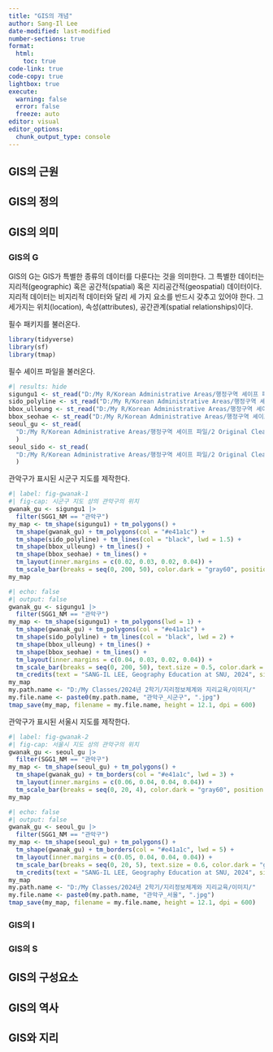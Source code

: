 ```yaml
---
title: "GIS의 개념"
author: Sang-Il Lee
date-modified: last-modified
number-sections: true
format: 
  html: 
    toc: true
code-link: true
code-copy: true
lightbox: true
execute: 
  warning: false
  error: false
  freeze: auto
editor: visual
editor_options: 
  chunk_output_type: console
---
```


## GIS의 근원

## GIS의 정의

## GIS의 의미

### GIS의 G

GIS의 G는 GIS가 특별한 종류의 데이터를 다룬다는 것을 의미한다. 그 특별한 데이터는 지리적(geographic) 혹은 공간적(spatial) 혹은 지리공간적(geospatial) 데이터이다. 지리적 데이터는 비지리적 데이터와 달리 세 가지 요소를 반드시 갖추고 있어야 한다. 그 세가지는 위치(location), 속성(attributes), 공간관계(spatial relationships)이다.

필수 패키지를 불러온다.

```r
library(tidyverse)
library(sf)
library(tmap)
```

필수 셰이프 파일을 불러온다.

```r
#| results: hide
sigungu1 <- st_read("D:/My R/Korean Administrative Areas/행정구역 셰이프 파일/3 Generalization/2023_2Q/SIGUNGU1_2023_2Q_GEN_0030.shp", options = "ENCODING=CP949")
sido_polyline <- st_read("D:/My R/Korean Administrative Areas/행정구역 셰이프 파일/3 Generalization/2023_2Q/SIDO_Polyline_2023_2Q_GEN_0030.shp", options = "ENCODING=CP949")
bbox_ulleung <- st_read("D:/My R/Korean Administrative Areas/행정구역 셰이프 파일/3 Generalization/2023_2Q/BBOX_Ulleung_2023_2Q_GEN_0030.shp", options = "ENCODING=CP949")
bbox_seohae <- st_read("D:/My R/Korean Administrative Areas/행정구역 셰이프 파일/3 Generalization/2023_2Q/BBOX_Seohae3_2023_2Q_GEN_0030.shp", options = "ENCODING=CP949")
seoul_gu <- st_read(
  "D:/My R/Korean Administrative Areas/행정구역 셰이프 파일/2 Original Cleaning/2023_2Q/SEOUL_GU_2023_2Q.shp", options = "ENCODING=CP949"
  ) 
seoul_sido <- st_read(
  "D:/My R/Korean Administrative Areas/행정구역 셰이프 파일/2 Original Cleaning/2023_2Q/SEOUL_SIDO_2023_2Q.shp", options = "ENCODING=CP949"
  )
```

관악구가 표시된 시군구 지도를 제작한다.

```r
#| label: fig-gwanak-1
#| fig-cap: 시군구 지도 상의 관악구의 위치
gwanak_gu <- sigungu1 |> 
  filter(SGG1_NM == "관악구")
my_map <- tm_shape(sigungu1) + tm_polygons() +
  tm_shape(gwanak_gu) + tm_polygons(col = "#e41a1c") +
  tm_shape(sido_polyline) + tm_lines(col = "black", lwd = 1.5) +
  tm_shape(bbox_ulleung) + tm_lines() +
  tm_shape(bbox_seohae) + tm_lines() +
  tm_layout(inner.margins = c(0.02, 0.03, 0.02, 0.04)) +
  tm_scale_bar(breaks = seq(0, 200, 50), color.dark = "gray60", position = c(0.48, 0.01))
my_map
```

```r
#| echo: false
#| output: false
gwanak_gu <- sigungu1 |> 
  filter(SGG1_NM == "관악구")
my_map <- tm_shape(sigungu1) + tm_polygons(lwd = 1) +
  tm_shape(gwanak_gu) + tm_polygons(col = "#e41a1c") +
  tm_shape(sido_polyline) + tm_lines(col = "black", lwd = 2) +
  tm_shape(bbox_ulleung) + tm_lines() +
  tm_shape(bbox_seohae) + tm_lines() +
  tm_layout(inner.margins = c(0.04, 0.03, 0.02, 0.04)) +
  tm_scale_bar(breaks = seq(0, 200, 50), text.size = 0.5, color.dark = "gray60", position = c(0.52, 0.01)) +
  tm_credits(text = "SANG-IL LEE, Geography Education at SNU, 2024", size = 0.8, position = c(0.02, 0.01))
my_map
my.path.name <- "D:/My Classes/2024년 2학기/지리정보체계와 지리교육/이미지/"
my.file.name <- paste0(my.path.name, "관악구_시군구", ".jpg")
tmap_save(my_map, filename = my.file.name, height = 12.1, dpi = 600)
```

관악구가 표시된 서울시 지도를 제작한다.

```r
#| label: fig-gwanak-2
#| fig-cap: 서울시 지도 상의 관악구의 위치
gwanak_gu <- seoul_gu |> 
  filter(SGG1_NM == "관악구")
my_map <- tm_shape(seoul_gu) + tm_polygons() +
  tm_shape(gwanak_gu) + tm_borders(col = "#e41a1c", lwd = 3) + 
  tm_layout(inner.margins = c(0.06, 0.04, 0.04, 0.04)) + 
  tm_scale_bar(breaks = seq(0, 20, 4), color.dark = "gray60", position = c(0.03, 0.01))
my_map 
```

```r
#| echo: false
#| output: false
gwanak_gu <- seoul_gu |> 
  filter(SGG1_NM == "관악구")
my_map <- tm_shape(seoul_gu) + tm_polygons() +
  tm_shape(gwanak_gu) + tm_borders(col = "#e41a1c", lwd = 5) + 
  tm_layout(inner.margins = c(0.05, 0.04, 0.04, 0.04)) + 
  tm_scale_bar(breaks = seq(0, 20, 5), text.size = 0.6, color.dark = "gray60", position = c(0.03, 0.01)) +
  tm_credits(text = "SANG-IL LEE, Geography Education at SNU, 2024", size = 0.8, position = c(0.76, 0.01))
my_map 
my.path.name <- "D:/My Classes/2024년 2학기/지리정보체계와 지리교육/이미지/"
my.file.name <- paste0(my.path.name, "관악구_서울", ".jpg")
tmap_save(my_map, filename = my.file.name, height = 12.1, dpi = 600)
```

### GIS의 I

### GIS의 S

## GIS의 구성요소

## GIS의 역사

## GIS와 지리
